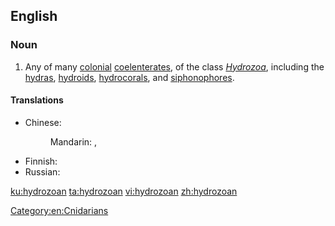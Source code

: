 ==English==

===Noun===
{{en-noun}}

# Any of many [[colonial]] [[coelenterate]]s, of the class ''[[Hydrozoa]]'', including the [[hydra]]s, [[hydroid]]s, [[hydrocoral]]s, and [[siphonophore]]s.

====Translations====
{{trans-top|colonial coelenterates of the class ''Hydrozoa''}}
* Chinese:
*: Mandarin: {{t|cmn|水螅蟲類|sc=Hani}}, {{t|cmn|水螅虫类|tr=shuǐxī chónglèi|sc=Hani}}
{{trans-mid}}
* Finnish: {{t|fi|polyyppieläin}}
* Russian: {{t+|ru|гидрозо́й|m}}
{{trans-bottom}}

[[Category:en:Cnidarians]]

[[ku:hydrozoan]]
[[ta:hydrozoan]]
[[vi:hydrozoan]]
[[zh:hydrozoan]]